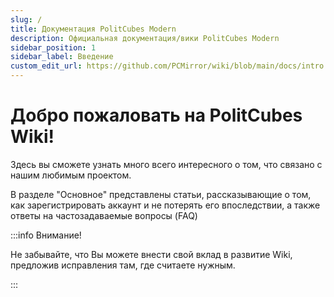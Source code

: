 ---
slug: /
title: Документация PolitCubes Modern
description: Официальная документация/вики PolitCubes Modern
sidebar_position: 1
sidebar_label: Введение
custom_edit_url: https://github.com/PCMirror/wiki/blob/main/docs/intro.mdx
---

# Добро пожаловать на PolitCubes Wiki! 


Здесь вы сможете узнать много всего интересного о том, что связано с нашим любимым проектом. 

В разделе "Основное" представлены статьи, рассказывающие о том, как зарегистрировать аккаунт и не потерять его впоследствии, а также ответы на частозадаваемые вопросы (FAQ)

:::info Внимание!

Не забывайте, что Вы можете внести свой вклад в развитие Wiki, предложив исправления там, где считаете нужным. 

:::
